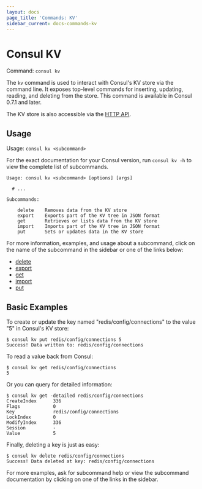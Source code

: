 ```yaml
---
layout: docs
page_title: 'Commands: KV'
sidebar_current: docs-commands-kv
---
```


# Consul KV

Command: `consul kv`

The `kv` command is used to interact with Consul's KV store via the
command line. It exposes top-level commands for inserting, updating, reading,
and deleting from the store. This command is available in Consul 0.7.1 and
later.

The KV store is also accessible via the
[HTTP API](/api/kv.html).

## Usage

Usage: `consul kv <subcommand>`

For the exact documentation for your Consul version, run `consul kv -h` to view
the complete list of subcommands.

```text
Usage: consul kv <subcommand> [options] [args]

  # ...

Subcommands:

    delete    Removes data from the KV store
    export    Exports part of the KV tree in JSON format
    get       Retrieves or lists data from the KV store
    import    Imports part of the KV tree in JSON format
    put       Sets or updates data in the KV store
```

For more information, examples, and usage about a subcommand, click on the name
of the subcommand in the sidebar or one of the links below:

- [delete](/docs/commands/kv/delete.html)
- [export](/docs/commands/kv/export.html)
- [get](/docs/commands/kv/get.html)
- [import](/docs/commands/kv/import.html)
- [put](/docs/commands/kv/put.html)

## Basic Examples

To create or update the key named "redis/config/connections" to the value "5" in
Consul's KV store:

```text
$ consul kv put redis/config/connections 5
Success! Data written to: redis/config/connections
```

To read a value back from Consul:

```text
$ consul kv get redis/config/connections
5
```

Or you can query for detailed information:

```text
$ consul kv get -detailed redis/config/connections
CreateIndex      336
Flags            0
Key              redis/config/connections
LockIndex        0
ModifyIndex      336
Session          -
Value            5
```

Finally, deleting a key is just as easy:

```text
$ consul kv delete redis/config/connections
Success! Data deleted at key: redis/config/connections
```

For more examples, ask for subcommand help or view the subcommand documentation
by clicking on one of the links in the sidebar.
